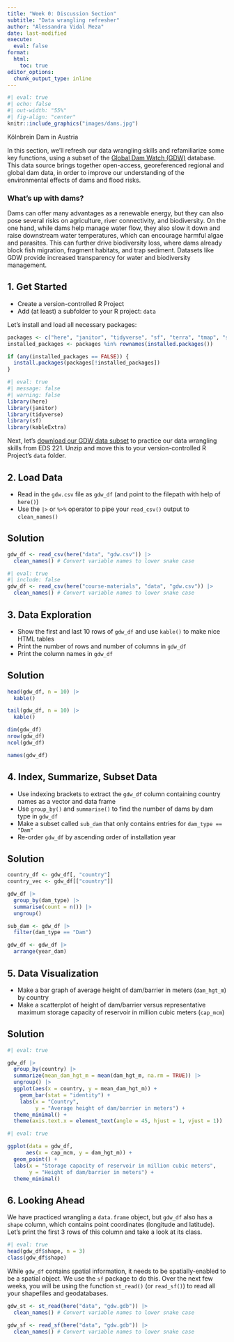 ```yaml
---
title: "Week 0: Discussion Section"
subtitle: "Data wrangling refresher"
author: "Alessandra Vidal Meza"
date: last-modified
execute: 
  eval: false
format:
  html:
    toc: true
editor_options: 
  chunk_output_type: inline
---
```



```r
#| eval: true
#| echo: false
#| out-width: "55%"
#| fig-align: "center"
knitr::include_graphics("images/dams.jpg")
```

::: {.gray-text .center-text}
Kölnbrein Dam in Austria
:::

In this section, we'll refresh our data wrangling skills and refamiliarize some key functions, using a subset of the [Global Dam Watch (GDW)](https://www.globaldamwatch.org/){target="_blank"} database. This data source brings together open-access, georeferenced regional and global dam data, in order to improve our understanding of the environmental effects of dams and flood risks.

### What's up with dams?

Dams can offer many advantages as a renewable energy, but they can also pose several risks on agriculture, river connectivity, and biodiversity. On the one hand, while dams help manage water flow, they also slow it down and raise downstream water temperatures, which can encourage harmful algae and parasites. This can further drive biodiversity loss, where dams already block fish migration, fragment habitats, and trap sediment. Datasets like GDW provide increased transparency for water and biodiversity management.

## 1. Get Started

- Create a version-controlled R Project
- Add (at least) a subfolder to your R project: `data`

Let's install and load all necessary packages:

```r
packages <- c("here", "janitor", "tidyverse", "sf", "terra", "tmap", "spData", "spDataLarge", "geodata", "kableExtra", "viridisLite")
installed_packages <- packages %in% rownames(installed.packages())

if (any(installed_packages == FALSE)) {
  install.packages(packages[!installed_packages])
}
```

```r
#| eval: true
#| message: false
#| warning: false
library(here)
library(janitor)
library(tidyverse)
library(sf)
library(kableExtra)
```

Next, let's [download our GDW data subset](https://drive.google.com/file/d/1a8t6JH2jvreKE3qXwfis1nlbxXMd1Srd/view) to practice our data wrangling skills from EDS 221. Unzip and move this to your version-controlled R Project's `data` folder. 

## 2. Load Data

- Read in the `gdw.csv` file as `gdw_df` (and point to the filepath with help of `here()`)
- Use the `|>` or `%>%` operator to pipe your `read_csv()` output to `clean_names()`

::: {.callout-tip collapse="true" icon=true}
## Solution
```r
gdw_df <- read_csv(here("data", "gdw.csv")) |>
  clean_names() # Convert variable names to lower snake case
```

```r
#| eval: true
#| include: false
gdw_df <- read_csv(here("course-materials", "data", "gdw.csv")) |>
  clean_names() # Convert variable names to lower snake case
```
:::

## 3. Data Exploration

- Show the first and last 10 rows of `gdw_df` and use `kable()` to make nice HTML tables
- Print the number of rows and number of columns in `gdw_df`
- Print the column names in `gdw_df`

::: {.callout-tip collapse="true" icon=true}
## Solution
```r
head(gdw_df, n = 10) |> 
  kable()

tail(gdw_df, n = 10) |> 
  kable()
```

```r
dim(gdw_df)
nrow(gdw_df)
ncol(gdw_df)
```

```r
names(gdw_df)
```
:::

## 4. Index, Summarize, Subset Data

- Use indexing brackets to extract the `gdw_df` column containing country names as a vector and data frame
- Use `group_by()` and `summarise()` to find the number of dams by dam type in `gdw_df`
- Make a subset called `sub_dam` that only contains entries for `dam_type == "Dam"`
- Re-order `gdw_df` by ascending order of installation year

::: {.callout-tip collapse="true" icon=true}
## Solution
```r
country_df <- gdw_df[, "country"]
country_vec <- gdw_df[["country"]]
```

```r
gdw_df |> 
  group_by(dam_type) |>
  summarise(count = n()) |>
  ungroup()
```

```r
sub_dam <- gdw_df |>
  filter(dam_type == "Dam")
```

```r
gdw_df <- gdw_df |>
  arrange(year_dam)
```
:::

## 5. Data Visualization

- Make a bar graph of average height of dam/barrier in meters (`dam_hgt_m`) by country
- Make a scatterplot of height of dam/barrier versus representative maximum storage capacity of reservoir in million cubic meters (`cap_mcm`) 

::: {.callout-tip collapse="true" icon=true}
## Solution
```r
#| eval: true

gdw_df |>
  group_by(country) |>
  summarize(mean_dam_hgt_m = mean(dam_hgt_m, na.rm = TRUE)) |>
  ungroup() |> 
  ggplot(aes(x = country, y = mean_dam_hgt_m)) +
    geom_bar(stat = "identity") +
    labs(x = "Country",
         y = "Average height of dam/barrier in meters") +
  theme_minimal() +
  theme(axis.text.x = element_text(angle = 45, hjust = 1, vjust = 1))
```

```r
#| eval: true

ggplot(data = gdw_df,
      aes(x = cap_mcm, y = dam_hgt_m)) +
  geom_point() +
  labs(x = "Storage capacity of reservoir in million cubic meters",
       y = "Height of dam/barrier in meters") +
  theme_minimal()
```
:::

## 6. Looking Ahead

We have practiced wrangling a `data.frame` object, but `gdw_df` also has a `shape` column, which contains point coordinates (longitude and latitude). Let's print the first 3 rows of this column and take a look at its class. 

```r
#| eval: true
head(gdw_df$shape, n = 3)
class(gdw_df$shape)
```

While `gdw_df` contains spatial information, it needs to be spatially-enabled to be a spatial object. We use the `sf` package to do this. Over the next few weeks, you will be using the function `st_read()` (or `read_sf()`) to read all your shapefiles and geodatabases. 

```r
gdw_st <- st_read(here("data", "gdw.gdb")) |>
  clean_names() # Convert variable names to lower snake case
```

```r
gdw_sf <- read_sf(here("data", "gdw.gdb")) |>
  clean_names() # Convert variable names to lower snake case
```


